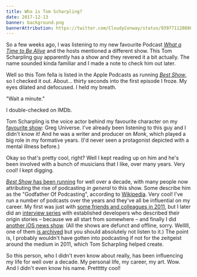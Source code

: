 ```yaml
---
title: Who is Tom Scharpling?
date: 2017-12-13
banner: background.png
bannerAttribution: https://twitter.com/CloudyConway/status/939771120886210560
---
```



So a few weeks ago, I was listening to my new favourite Podcast [_What a Time to Be Alive_][pod] and the hosts mentioned a different show. This Tom Scharpling guy apparently has a show and they revered it a bit actually. The name sounded kinda familiar and I made a note to check him out later.


Well so this Tom fella is listed in the Apple Podcasts as running [_Best Show_][best], so I checked it out. About... thirty seconds into the first episode I froze. My eyes dilated and defocused. I held my breath.

"Wait a minute."

I double-checked on IMDb.

Tom Scharpling is the voice actor behind my favourite character on my [favourite show][su]: Greg Universe. I've already been listening to this guy and I didn't know it! And he was a writer and producer on _Monk_, which played a big role in my formative years. (I'd never seen a protagonist depicted with a mental illness before.)

Okay so that's pretty cool, right? Well I kept reading up on him and he's been involved with a bunch of musicians that I like, over many years. Very cool! I kept digging. 

[_Best Show_ has been running][bw] for well over a decade, with many people now attributing the rise of podcasting _in general_ to this show. Some describe him as the "Godfather Of Podcasting", according to [Wikipedia][wiki]. Very cool! I've run a number of podcasts over the years and they've all be influential on my career. My first was just with [some friends and colleagues in 2011][f], but I later did an [interview series][s] with established developers who described their origin stories – because we all start from somewhere – and finally I did [another iOS news show][nc]. (All the shows are defunct and offline, sorry. Welllll, one of them [is archived][archive] but you should absolutely not listen to it.) The point is, I probably wouldn't have gotten into podcasting if not for the zeitgeist around the medium in 2011, which Tom Scharpling helped create.

So this person, who I didn't even know about really, has been influencing my life for well over a decade. My personal life, my career, my art. Wow. And I didn't even know his name. Prettttty cool!

[pod]: https://soundcloud.com/whatatimepod
[best]: http://thebestshow.net
[bw]: https://en.wikipedia.org/wiki/The_Best_Show_with_Tom_Scharpling
[su]: https://ashfurrow.com/blog/so-steven-universe-eh/
[wiki]: https://en.wikipedia.org/wiki/Tom_Scharpling
[archive]: http://notificationcenter.ashfurrow.com
[s]: https://ashfurrow.com/blog/springboard/
[f]: https://ashfurrow.com/blog/my-podcast-loves-me/
[nc]: https://ashfurrow.com/blog/notification-center/

  